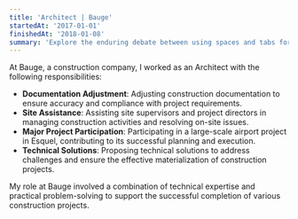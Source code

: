 ```yaml
---
title: 'Architect | Bauge'
startedAt: '2017-01-01'
finishedAt: '2018-01-08'
summary: 'Explore the enduring debate between using spaces and tabs for code indentation, and why this choice matters more than you might think.'
---
```


At Bauge, a construction company, I worked as an Architect with the following responsibilities:

- **Documentation Adjustment**: Adjusting construction documentation to ensure accuracy and compliance with project requirements.
- **Site Assistance**: Assisting site supervisors and project directors in managing construction activities and resolving on-site issues.
- **Major Project Participation**: Participating in a large-scale airport project in Esquel, contributing to its successful planning and execution.
- **Technical Solutions**: Proposing technical solutions to address challenges and ensure the effective materialization of construction projects.

My role at Bauge involved a combination of technical expertise and practical problem-solving to support the successful completion of various construction projects.
